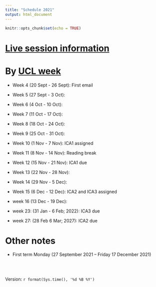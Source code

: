 ```yaml
---
title: "Schedule 2021"
output: html_document
---
```


```r
knitr::opts_chunk$set(echo = TRUE)
```

# [Live session information](https://tsoo-math.github.io/ucl2/live0009.html)


# By [UCL week](https://www.ucl.ac.uk/estates/sites/estates/files/cal_term_times_2021_2022.pdf)

* Week 4 (20 Sept - 26 Sept):  First email
* Week 5 (27 Sept - 3 Oct):
* Week 6 (4 Oct - 10 Oct):  
* Week 7 (11 Oct - 17 Oct): 
* Week 8 (18 Oct - 24 Oct):  
* Week 9 (25 Oct - 31 Oct):  
* Week 10 (1 Nov - 7 Nov):   ICA1 assigned
* Week 11 (8 Nov - 14 Nov):  Reading break
* Week 12 (15 Nov - 21 Nov): ICA1 due
* Week 13 (22 Nov - 28 Nov):  
* Week 14 (29 Nov - 5 Dec):  
  
* Week 15 (6 Dec - 12 Dec): ICA2 and ICA3 assigned
  
* week 16 (13 Dec - 19 Dec):
  

* week 23: (31 Jan - 6 Feb;  2022):  ICA3 due
* week 27: (28 Feb 6 Mar; 2027):  ICA2 due

# Other notes

* First term Monday (27 September 2021 -- Friday 17 December 2021)



<br>
<br>

 Version:  `r format(Sys.time(), '%d %B %Y')`

<br>
<br>
<br>